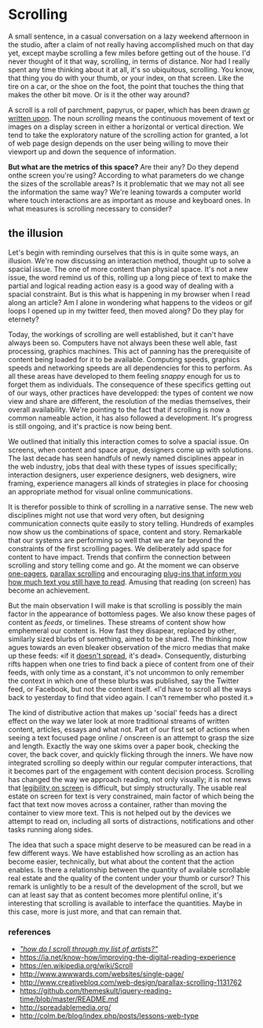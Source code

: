 = Scrolling =

A small sentence, in a casual conversation on a lazy weekend afternoon in the studio, after a claim of not really having accomplished much on that day yet, except maybe scrolling a few miles before getting out of the house. I'd never thought of it that way, scrolling, in terms of distance. Nor had I really spent any time thinking about it at all, it's so ubiquitous, scrolling. You know, that thing you do with your thumb, or your index, on that screen. Like the tire on a car, or the shoe on the foot, the point that touches the thing that makes the other bit move. Or is it the other way around?

A scroll is a roll of parchment, papyrus, or paper, which has been drawn [https://en.wikipedia.org/wiki/Scroll or written upon]. The noun ''scrolling'' means the continuous movement of text or images on a display screen in either a horizontal or vertical direction. We tend to take the exploratory nature of the scrolling action for granted, a lot of web page design depends on the user being willing to move their viewport up and down the sequence of information.

'''But what are the metrics of this space?''' Are their any? Do they depend onthe screen you're using? According to what parameters do we change the sizes of the scrollable areas? Is it problematic that we may not all see the information the same way? We're leaning towards a computer world where touch interactions are as important as mouse and keyboard ones. In what measures is scrolling necessary to consider?

== the illusion ==

Let's begin with reminding ourselves that this is in quite some ways, an illusion. We're now discussing an interaction method, thought up to solve a spacial issue. The one of more content than physical space. It's not a new issue, the word remind us of this, rolling up a long piece of text to make the partial and logical reading action easy is a good way of dealing with a spacial constraint. But is this what is happening in my browser when I read along an article? Am I alone in wondering what happens to the videos or gif loops I opened up in my twitter feed, then moved along? Do they play for eternety?

Today, the workings of scrolling are well established, but it can't have always been so. Computers have not always been these well able, fast processing, graphics machines. This act of panning has the prerequisite of content being loaded for it to be available. Computing speeds, graphics speeds and networking speeds are all dependencies for this to perform. As all these areas have developed to them feeling ''snappy'' enough for us to forget them as individuals. The consequence of these specifics getting out of our ways, other practices have developped: the types of content we now view and share are different, the resolution of the medias themselves, their overall availability. We're pointing to the fact that if scrolling is now a common nameable action, it has also followed a development. It's progress is still ongoing, and it's practice is now being bent.

We outlined that initially this interaction comes to solve a spacial issue. On screens, when content and space argue, designers come up with solutions. The last decade has seen handfuls of newly named disciplines appear in the web industry, jobs that deal with these types of issues specifically; interaction designers, user experience designers, web designers, wire framing, experience managers all kinds of strategies in place for choosing an appropriate method for visual online communications.

It is therefor possible to think of scrolling in a narrative sense. The new web disciplines might not use that word very often, but designing communication connects quite easily to story telling. Hundreds of examples now show us the combinations of space, content and story. Remarkable that our systems are performing so well that we are far beyond the constraints of the first scrolling pages. We deliberately add space for content to have impact. Trends that confirm the connection between scrolling and story telling come and go. At the moment we can observe [http://www.awwwards.com/websites/single-page/ one-pagers], [http://www.creativebloq.com/web-design/parallax-scrolling-1131762 parallax scrolling] and encouraging [https://github.com/themeskult/jquery-reading-time/blob/master/README.md plug-ins that inform you how much text you still have to read]. Amusing that reading (on screen) has become an achievement.

But the main observation I will make is that scrolling is possibly the main factor in the appearance of bottomless pages. We also know these pages of content as ''feeds'', or timelines. These streams of content show how emphemeral our content is. How fast they disapear, replaced by other, similarly sized blurbs of something, aimed to be shared. The thinking now agues towards an even bleaker observation of the micro medias that make up these feeds: «if it [http://spreadablemedia.org/ doesn't spread], it's dead». Consequently, disturbing rifts happen when one tries to find back a piece of content from one of their feeds, with only time as a constant, it's not uncommon to only remember the context in which one of these blurbs was published, say the Twitter feed, or Facebook, but not the content itself. «I'd have to scroll all the ways back to yesterday to find that video again. I can't remember who posted it.»

The kind of distributive action that makes up 'social' feeds has a direct effect on the way we later look at more traditional streams of written content, articles, essays and what not. Part of our first set of actions when seeing a text focused page online / onscreen is an attempt to grasp the size and length. Exactly the way one skims over a paper book, checking the cover, the back cover, and quickly flicking through the inners. We have now integrated scrolling so deeply within our regular computer interactions, that it becomes part of the engagement with content decision process. Scrolling has changed the way we approach reading, not only visually; it is not news that [http://colm.be/blog/index.php/posts/lessons-web-type legibility on screen] is difficult, but simply structurally. The usable real estate on screen for text is very constrained, main factor of which being the fact that text now moves across a container, rather than moving the container to view more text. This is not helped out by the devices we attempt to read on, including all sorts of distractions, notifications and other tasks running along sides.

The idea that such a space might deserve to be measured can be read in a few different ways. We have established how scrolling as an action has become easier, technically, but what about the content that the action enables. Is there a relationship between the quantity of available scrollable real estate and the quality of the content under your thumb or cursor? This remark is unlightly to be a result of the development of the scroll, but we can at least say that as content becomes more plentiful online, it's interesting that scrolling is available to interface the quantities. Maybe in this case, more is just more, and that can remain that.

=== references ===

* ''[https://youtu.be/Etyt4osHgX0?t=16m11s &quot;how do I scroll through my list of artists?&quot;]''
* https://ia.net/know-how/improving-the-digital-reading-experience
* https://en.wikipedia.org/wiki/Scroll
* http://www.awwwards.com/websites/single-page/
* http://www.creativebloq.com/web-design/parallax-scrolling-1131762
* https://github.com/themeskult/jquery-reading-time/blob/master/README.md
* http://spreadablemedia.org/
* http://colm.be/blog/index.php/posts/lessons-web-type

